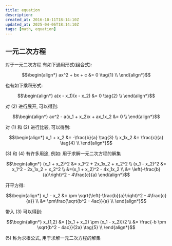 ```yaml
---
title: equation
description: 
created_at: 2016-10-11T18:14:10Z
updated_at: 2025-04-06T18:14:10Z
tags: [math, equation]
---
```


## 一元二次方程
对于一元二次方程 有如下通用形式(组合式):
```math
\begin{align*}
ax^2 + bx + c &= 0  \tag{1} \\
\end{align*}
```
也有如下乘积形式: 
```math
\begin{align*}
a(x - x_1)(x - x_2) &= 0 \tag{2} \\
\end{align*}
```
对 (2) 进行展开, 可以得到:
```math
\begin{align*}
ax^2 - a(x_1 + x_2)x + ax_1x_2 &= 0 \\
\end{align*}
```
对 (1) 和 (2) 进行比较, 可以得到:
```math
\begin{align*}
x_1 + x_2 &= -\frac{b}{a} \tag{3} \\
x_1x_2 &= \frac{c}{a} \tag{4} \\
\end{align*}
```
(3) 和 (4) 有许多用途, 例如: 用于求解一元二次方程的解集
```math
\begin{align*}
(x_1 + x_2)^2 &= x_1^2 + 2x_1x_2 + x_2^2 \\
(x_1 - x_2)^2 &= x_1^2 - 2x_1x_2 + x_2^2 \\
&=(x_1 + x_2)^2 - 4x_1x_2 \\
&= \left(-\frac{b}{a}\right)^2 - 4\frac{c}{a}
\end{align*}
```
开平方得:
```math
\begin{align*}
x_1 - x_2 &= \pm \sqrt{\left(-\frac{b}{a}\right)^2 - 4\frac{c}{a}} \\
&=  \pm\frac{\sqrt{b^2 - 4ac}}{a} \\
\end{align*}
```
带入 (3) 可以得到:
```math
\begin{align*}
x_{1,2} &= [(x_1 + x_2) \pm (x_1 - x_2)]/2 \\
    &= \frac{-b \pm \sqrt{b^2 - 4ac}}{2a}  \tag{5} \\
\end{align*}
```
(5) 称为求根公式, 用于求解一元二次方程的解集